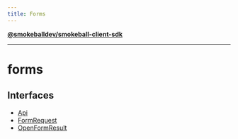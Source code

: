 ```yaml
---
title: Forms
---
```

[**@smokeballdev/smokeball-client-sdk**](./../../../README)

***

# forms

## Interfaces

- [Api](./interfaces/Api)
- [FormRequest](./interfaces/FormRequest)
- [OpenFormResult](./interfaces/OpenFormResult)
